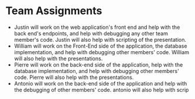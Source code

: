 # Team Assignments

- Justin will work on the web application's front end and help with the back end's endpoints, and help with debugging any other team member's code. Justin will also help with scripting of the presentation.
- William will work on the Front-End side of the application, the database implementation, and help with debugging other members' code. William will also help with the presentations.
- Pierre will work on the back-end side of the application, help with the database implementation, and help with debugging other members' code. Pierre will also help with the presentations.
- Antonio will work on the back-end side of the application and help with the debugging of other members' code. antonio will also help with scrip